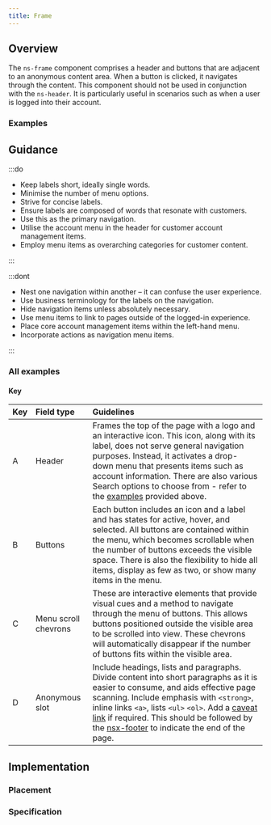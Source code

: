 ```yaml
---
title: Frame
---
```




## Overview

<CompDetails name={componentName} />

The `ns-frame` component comprises a header and buttons that are adjacent to an anonymous content area. When a button is clicked, it navigates through the content. This component should not be used in conjunction with the `ns-header`. It is particularly useful in scenarios such as when a user is logged into their account.

### Examples

<Tabs>
  <TabItem label="Standard">
    <ExampleViewer type="standard" />
  </TabItem>
  <TabItem label="With Search">
    <ExampleViewer type="with-search" />
  </TabItem>
  <TabItem label="No Name">
    <ExampleViewer type="no-name" />
  </TabItem>
   <TabItem label="Many Buttons">
    <ExampleViewer type="many-buttons" />
  </TabItem>
  <TabItem label="Few Buttons">
    <ExampleViewer type="few-buttons" />
  </TabItem>
  <TabItem label="Hide Buttons">
    <ExampleViewer type="hide-buttons" />
  </TabItem>

</Tabs>

## Guidance

:::do

- Keep labels short, ideally single words.
- Minimise the number of menu options.
- Strive for concise labels.
- Ensure labels are composed of words that resonate with customers.
- Use this as the primary navigation.
- Utilise the account menu in the header for customer account management items.
- Employ menu items as overarching categories for customer content.

:::

:::dont

- Nest one navigation within another – it can confuse the user experience.
- Use business terminology for the labels on the navigation.
- Hide navigation items unless absolutely necessary.
- Use menu items to link to pages outside of the logged-in experience.
- Place core account management items within the left-hand menu.
- Incorporate actions as navigation menu items.

:::

### All examples

#### Key

| Key | Field type | Guidelines |
| :--- | :--- | :--- |
| <span class="marker">A</span> | Header | Frames the top of the page with a logo and an interactive icon. This icon, along with its label, does not serve general navigation purposes. Instead, it activates a drop-down menu that presents items such as account information. There are also various Search options to choose from - refer to the [examples](/components/ns-frame#examples) provided above. |
| <span class="marker">B</span> | Buttons | Each button includes an icon and a label and has states for active, hover, and selected. All buttons are contained within the menu, which becomes scrollable when the number of buttons exceeds the visible space. There is also the flexibility to hide all items, display as few as two, or show many items in the menu. |
| <span class="marker">C</span> | Menu scroll chevrons | These are interactive elements that provide visual cues and a method to navigate through the menu of buttons. This allows buttons positioned outside the visible area to be scrolled into view. These chevrons will automatically disappear if the number of buttons fits within the visible area. |
| <span class="marker">D</span> | Anonymous slot | Include headings, lists and paragraphs. Divide content into short paragraphs as it is easier to consume, and aids effective page scanning. Include emphasis with `<strong>`, inline links `<a>`, lists `<ul>` `<ol>`. Add a [caveat link](/components/ns-caveat) if required. This should be followed by the [nsx-footer](/components/nsx-footer) to indicate the end of the page. |


## Implementation

### Placement

<Placement name={componentName} />

### Specification

<Specification name={componentName} />
